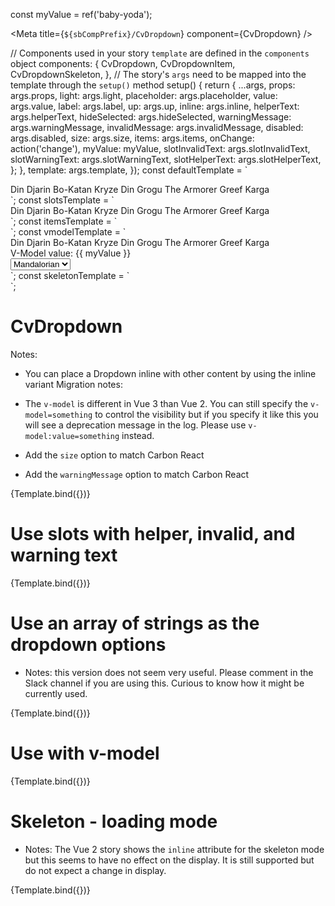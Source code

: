 const myValue = ref('baby-yoda');

<Meta title={`${sbCompPrefix}/CvDropdown`} component={CvDropdown} />

  // Components used in your story `template` are defined in the `components` object
  components: {
    CvDropdown,
    CvDropdownItem,
    CvDropdownSkeleton,
  },
  // The story's `args` need to be mapped into the template through the `setup()` method
  setup() {
    return {
      ...args,
      props: args.props,
      light: args.light,
      placeholder: args.placeholder,
      value: args.value,
      label: args.label,
      up: args.up,
      inline: args.inline,
      helperText: args.helperText,
      hideSelected: args.hideSelected,
      warningMessage: args.warningMessage,
      invalidMessage: args.invalidMessage,
      disabled: args.disabled,
      size: args.size,
      items: args.items,
      onChange: action('change'),
      myValue: myValue,
      slotInvalidText: args.slotInvalidText,
      slotWarningText: args.slotWarningText,
      slotHelperText: args.slotHelperText,
    };
  },
  template: args.template,
});
const defaultTemplate = `
<div :style="{width: '300px', paddingTop: up ? '90px' : undefined}">
<cv-dropdown
  :light="light"
  :placeholder="placeholder"
  :value="value"
  :up="up"
  :inline="inline"
  :helper-text="helperText"
  :warning-message="warningMessage"
  :hide-selected="hideSelected"
  :invalid-message="invalidMessage"
  :label="label"
  :disabled="disabled"
  :size="size"
  @change="onChange">
          <cv-dropdown-item value="mando"><span>Din Djarin</span></cv-dropdown-item>
          <cv-dropdown-item value="nite-owl">Bo-Katan Kryze</cv-dropdown-item>
          <cv-dropdown-item value="baby-yoda">Din Grogu</cv-dropdown-item>
          <cv-dropdown-item value="mysterious">The Armorer</cv-dropdown-item>
          <cv-dropdown-item value="bounty-hunter">Greef Karga</cv-dropdown-item>
 </cv-dropdown>
</div>
`;
const slotsTemplate = `
<div :style="{width: '300px'}">
<cv-dropdown
  :light="light"
  :placeholder="placeholder"
  :value="value"
  :up="up"
  :inline="inline"
  :helper-text="helperText"
  :warning-message="warningMessage"
  :hide-selected="hideSelected"
  :invalid-message="invalidMessage"
  :label="label"
  :disabled="disabled"
  :size="size"
  @change="onChange">
    <template v-if="slotInvalidText" v-slot:invalid-message>Do not go to the dark side</template>
    <template v-if="slotWarningText" v-slot:warning-message>Can this ally be trusted?</template>
    <template v-if="slotHelperText" v-slot:helper-text>Choose ally strong with the force</template>
    <cv-dropdown-item value="mando"><span>Din Djarin</span></cv-dropdown-item>
    <cv-dropdown-item value="nite-owl">Bo-Katan Kryze</cv-dropdown-item>
    <cv-dropdown-item value="baby-yoda">Din Grogu</cv-dropdown-item>
    <cv-dropdown-item value="mysterious">The Armorer</cv-dropdown-item>
    <cv-dropdown-item value="bounty-hunter">Greef Karga</cv-dropdown-item>
 </cv-dropdown>
</div>
`;
const itemsTemplate = `
<div :style="{width: '300px'}">
<cv-dropdown
  :light="light"
  :placeholder="placeholder"
  :value="value"
  :up="up"
  :inline="inline"
  :helper-text="helperText"
  :warning-message="warningMessage"
  :hide-selected="hideSelected"
  :invalid-message="invalidMessage"
  :label="label"
  :disabled="disabled"
  :size="size"
  :items="items"
  @change="onChange">
 </cv-dropdown>
</div>
`;
const vmodelTemplate = `
<div :style="{width: '300px'}">
<cv-dropdown
  v-model:value="myValue"
  :label="label"
  :placeholder="placeholder"
  @change="onChange">
    <cv-dropdown-item value="mando"><span>Din Djarin</span></cv-dropdown-item>
    <cv-dropdown-item value="nite-owl">Bo-Katan Kryze</cv-dropdown-item>
    <cv-dropdown-item value="baby-yoda">Din Grogu</cv-dropdown-item>
    <cv-dropdown-item value="mysterious">The Armorer</cv-dropdown-item>
    <cv-dropdown-item value="bounty-hunter">Greef Karga</cv-dropdown-item>
 </cv-dropdown>
 <div>V-Model value: {{ myValue }}</div>
  <select v-model="myValue">
    <option value="mando">Mandalorian</option>
    <option value="nite-owl">Bo-Katan</option>
    <option value="baby-yoda">Grogu</option>
    <option value="mysterious">Armorer</option>
    <option value="bounty-hunter">Karga</option>
  </select>
</div>
`;
const skeletonTemplate = `
<div :style="{width: '300px'}">
<cv-dropdown-skeleton :inline="inline"></cv-dropdown-skeleton>
</div>
`;

# CvDropdown

Notes:

- You can place a Dropdown inline with other content by using the inline variant
  Migration notes:

- The `v-model` is different in Vue 3 than Vue 2. You can still specify the `v-model=something` to control the visibility but
  if you specify it like this you will see a deprecation message in the log. Please use `v-model:value=something` instead.
- Add the `size` option to match Carbon React
- Add the `warningMessage` option to match Carbon React

<Canvas>
  <Story
    name="Default"
    parameters={{
      controls: {
        exclude: [
          'props',
          'default',
          'template',
          'change',
          'update:modelValue',
          'update:value',
          'helper-text',
          'invalid-message',
          'warning-message',
          'modelValue',
        ],
      },
      docs: { source: { code: defaultTemplate } },
    }}
    args={{
      template: defaultTemplate,
      props: {
        modelValue: undefined,
      },
      label: 'Characters',
      placeholder: 'Choose an ally',
      helperText: 'May the force be with you',
      light: false,
    }}
    argTypes={{
      light: {
        type: String,
        description: '`true` to use the light version',
        table: { category: 'props' },
      },
      size: {
        control: 'select',
        default: 'md',
        options: ['sm', 'md', 'lg'],
      },
    }}
  >
    {Template.bind({})}
  </Story>
</Canvas>

# Use slots with helper, invalid, and warning text

<Canvas>
  <Story
    name="Slots"
    parameters={{
      controls: {
        exclude: [
          'props',
          'default',
          'template',
          'change',
          'update:modelValue',
          'update:value',
          'helper-text',
          'invalid-message',
          'warning-message',
          'modelValue',
          'ariaLabel',
          'disabled',
          'formItem',
          'helperText',
          'hideSelected',
          'inline',
          'invalidMessage',
          'items',
          'label',
          'placeholder',
          'size',
          'up',
          'value',
          'warningMessage',
        ],
      },
      docs: { source: { code: slotsTemplate } },
    }}
    args={{
      template: slotsTemplate,
      label: 'Characters',
      placeholder: 'Choose an ally',
      slotInvalidText: false,
      slotWarningText: false,
      slotHelperText: true,
    }}
    argTypes={{}}
  >
    {Template.bind({})}
  </Story>
</Canvas>

# Use an array of strings as the dropdown options

- Notes: this version does not seem very useful. Please comment in the Slack channel if you are using this.
  Curious to know how it might be currently used.

<Canvas>
  <Story
    name="Items"
    parameters={{
      controls: {
        exclude: [
          'props',
          'default',
          'template',
          'change',
          'update:modelValue',
          'update:value',
          'helper-text',
          'invalid-message',
          'warning-message',
          'modelValue',
          'ariaLabel',
          'disabled',
          'formItem',
          'helperText',
          'hideSelected',
          'inline',
          'invalidMessage',
          'items',
          'label',
          'placeholder',
          'size',
          'up',
          'value',
          'warningMessage',
        ],
      },
      docs: { source: { code: itemsTemplate } },
    }}
    args={{
      template: itemsTemplate,
      label: 'Planets',
      placeholder: 'Where will you visit',
      items: ['Coruscant', 'Tatooine', 'Naboo', 'Hoth', 'Kamino', 'Mandalore'],
    }}
    argTypes={{}}
  >
    {Template.bind({})}
  </Story>
</Canvas>

# Use with v-model

<Canvas>
  <Story
    name="v-model"
    parameters={{
      controls: {
        exclude: [
          'props',
          'default',
          'template',
          'change',
          'update:modelValue',
          'update:value',
          'helper-text',
          'invalid-message',
          'warning-message',
          'modelValue',
          'ariaLabel',
          'disabled',
          'formItem',
          'helperText',
          'hideSelected',
          'inline',
          'invalidMessage',
          'items',
          'label',
          'placeholder',
          'size',
          'up',
          'value',
          'warningMessage',
        ],
      },
      docs: { source: { code: vmodelTemplate } },
    }}
    args={{
      template: vmodelTemplate,
      label: 'Characters',
      placeholder: 'Choose an ally',
    }}
    argTypes={{}}
  >
    {Template.bind({})}
  </Story>
</Canvas>

# Skeleton - loading mode

- Notes: The Vue 2 story shows the `inline` attribute for the skeleton mode but this seems to have no effect on the display.
  It is still supported but do not expect a change in display.

<Canvas>
  <Story
    name="skeleton"
    parameters={{
      controls: {
        exclude: [
          'props',
          'default',
          'template',
          'change',
          'update:modelValue',
          'update:value',
          'helper-text',
          'invalid-message',
          'warning-message',
          'modelValue',
          'ariaLabel',
          'disabled',
          'formItem',
          'helperText',
          'hideSelected',
          'invalidMessage',
          'items',
          'label',
          'placeholder',
          'size',
          'up',
          'value',
          'warningMessage',
          'inline',
        ],
      },
      docs: { source: { code: skeletonTemplate } },
    }}
    args={{
      template: skeletonTemplate,
    }}
    argTypes={{}}
  >
    {Template.bind({})}
  </Story>
</Canvas>
